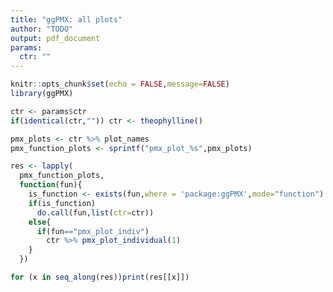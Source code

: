 ```yaml
---
title: "ggPMX: all plots"
author: "TODO"
output: pdf_document
params:
  ctr: ""
---
```


```r
knitr::opts_chunk$set(echo = FALSE,message=FALSE)
library(ggPMX)
```




```r
ctr <- params$ctr
if(identical(ctr,"")) ctr <- theophylline()

```



```r
pmx_plots <- ctr %>% plot_names
pmx_function_plots <- sprintf("pmx_plot_%s",pmx_plots)

res <- lapply(
  pmx_function_plots,
  function(fun){
    is_function <- exists(fun,where = 'package:ggPMX',mode="function")
    if(is_function)
      do.call(fun,list(ctr=ctr))
    else{
      if(fun=="pmx_plot_indiv")
        ctr %>% pmx_plot_individual(1)
    }
  })

for (x in seq_along(res))print(res[[x]])

```

